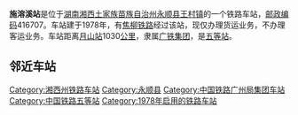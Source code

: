 {{noteTA
|1=zh-cn:始发车次; zh-hk:列車班次;
|2=zh-cn:车次; zh-hk:班次;
}}
{{Infobox China railway station 
|车站名称 = 施溶溪站
|车站名称拼音 = Shirongxi
|英文名称 = Shirongxi Railway Station
|车站代码 = 44699
|电报码 = 
|拼音码 = 
|车站功能 = 货运站
|技术性质 = [[中间站|中间站]]
|业务性质 = 货运站
|车站地址 = [[湖南省|湖南省]][[湘西土家族苗族自治州|湘西土家族苗族自治州]][[永顺县|永顺县]]
|归属 = [[广铁集团|广铁集团]]
|车站等级 = [[五等站_(中铁)|五等站]]
|线路 = [[焦柳铁路|焦柳铁路]]
}}
'''施溶溪站'''是位于[[湖南|湖南]][[湘西土家族苗族自治州|湘西土家族苗族自治州]][[永顺县|永顺县]][[王村镇|王村镇]]的一个铁路车站，[[邮政编码|邮政编码]]416707。车站建于1978年，有[[焦柳铁路|焦柳铁路]]经过该站，现仅办理货运业务，不办理客运业务。车站距离[[月山站|月山站]]1030[[公里|公里]]，隶属[[广铁集团|广铁集团]]，是[[五等站_(中铁)|五等站]]。

==邻近车站==
{{start rail box|[[中国铁路|中国铁路]]}}
{{s-inop|[[新永顺站|新永顺站]]|{{站|月山}}方向}}
{{s-line|[[焦柳铁路|焦柳铁路]]<br />{{0}}← 9km 施溶溪站 14km →}}
{{s-inop|[[猛洞河站|猛洞河站]]|{{站|柳州}}方向}}
{{end box}}
{{焦柳铁路}}
{{铁路车站小作品}}
{{湖南小作品}}

[[Category:湘西州铁路车站|Category:湘西州铁路车站]]
[[Category:永顺县|Category:永顺县]]
[[Category:中国铁路广州局集团车站|Category:中国铁路广州局集团车站]]
[[Category:中国铁路五等站|Category:中国铁路五等站]]
[[Category:1978年启用的铁路车站|Category:1978年启用的铁路车站]]